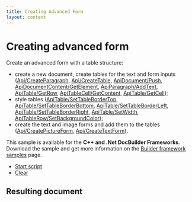 ```yaml
---
title: Creating Advanced Form
layout: content
---
```

# [](/docbuilder/buildersamples/)Creating advanced form

Create an advanced form with a table structure:

* create a new document, create tables for the text and form inputs ([Api/CreateParagraph](/docbuilder/textdocumentapi/api/createparagraph), [Api/CreateTable](/docbuilder/textdocumentapi/api/createtable), [ApiDocument/Push](/docbuilder/textdocumentapi/apidocument/push), [ApiDocumentContent/GetElement](/docbuilder/textdocumentapi/apidocumentcontent/getelement), [ApiParagraph/AddText](/docbuilder/textdocumentapi/apiparagraph/addtext), [ApiTable/GetRow](/docbuilder/textdocumentapi/apitable/getrow), [ApiTableCell/GetContent](/docbuilder/textdocumentapi/apitablecell/getcontent), [ApiTable/GetCell](/docbuilder/textdocumentapi/apitable/getcell));
* style tables ([ApiTable/SetTableBorderTop](/docbuilder/textdocumentapi/apitable/settablebordertop), [ApiTable/SetTableBorderBottom](/docbuilder/textdocumentapi/apitable/settableborderbottom), [ApiTable/SetTableBorderLeft](/docbuilder/textdocumentapi/apitable/settableborderleft), [ApiTable/SetTableBorderRight](/docbuilder/textdocumentapi/apitable/settableborderright), [ApiTable/SetWidth](/docbuilder/textdocumentapi/apitable/setwidth), [ApiTableRow/SetBackgroundColor](/docbuilder/textdocumentapi/apitablerow/setbackgroundcolor));
* create the text and image forms and add them to the tables ([Api/CreatePictureForm](/docbuilder/formapi/api/createpictureform), [Api/CreateTextForm](/docbuilder/formapi/api/createtextform)).

This sample is available for the **C++ and .Net DocBuilder Frameworks**.\
Download the sample and get more information on the [Builder framework samples](/docbuilder/builderframeworksamples) page.

* [Start script]()
* [Clear]()

## Resulting document
